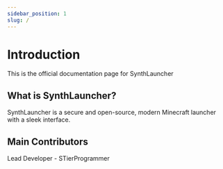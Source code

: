 ```yaml
---
sidebar_position: 1
slug: /
---
```


# Introduction

This is the official documentation page for SynthLauncher

## What is SynthLauncher?

SynthLauncher is a secure and open-source, modern Minecraft launcher with a sleek interface.

## Main Contributors

Lead Developer - STierProgrammer